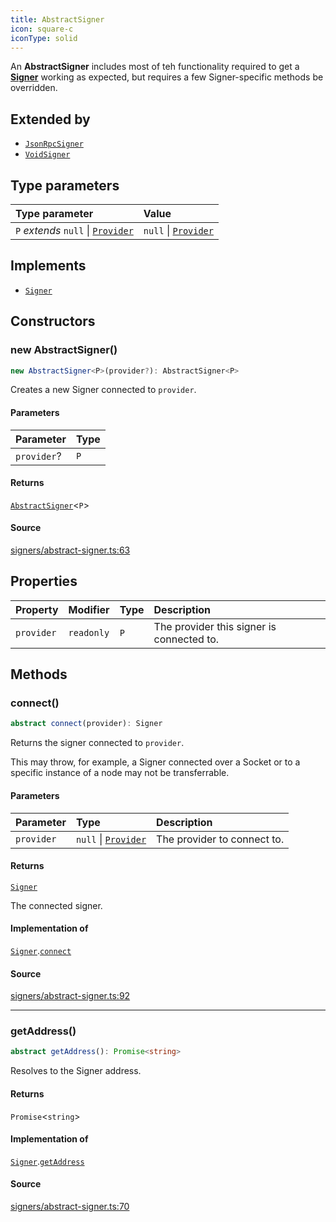 ```yaml
---
title: AbstractSigner
icon: square-c
iconType: solid
---
```


An **AbstractSigner** includes most of teh functionality required to get a [**Signer**](/sdk/content/interfaces/Signer) working as
expected, but requires a few Signer-specific methods be overridden.

## Extended by

- [`JsonRpcSigner`](/sdk/content/classes/JsonRpcSigner)
- [`VoidSigner`](/sdk/content/classes/VoidSigner)

## Type parameters

| Type parameter | Value |
| :------ | :------ |
| `P` *extends* `null` \| [`Provider`](/sdk/content/interfaces/Provider) | `null` \| [`Provider`](/sdk/content/interfaces/Provider) |

## Implements

- [`Signer`](/sdk/content/interfaces/Signer)

## Constructors

### new AbstractSigner()

```ts
new AbstractSigner<P>(provider?): AbstractSigner<P>
```

Creates a new Signer connected to `provider`.

#### Parameters

| Parameter | Type |
| :------ | :------ |
| `provider`? | `P` |

#### Returns

[`AbstractSigner`](/sdk/content/classes/AbstractSigner)\<`P`\>

#### Source

[signers/abstract-signer.ts:63](https://github.com/dominant-strategies/quais.js/blob/efab3247fa7ea8c0c680c58d030bd569a590a580/src/signers/abstract-signer.ts#L63)

## Properties

| Property | Modifier | Type | Description |
| :------ | :------ | :------ | :------ |
| `provider` | `readonly` | `P` | The provider this signer is connected to. |

## Methods

### connect()

```ts
abstract connect(provider): Signer
```

Returns the signer connected to `provider`.

This may throw, for example, a Signer connected over a Socket or to a specific instance of a node may not be
transferrable.

#### Parameters

| Parameter | Type | Description |
| :------ | :------ | :------ |
| `provider` | `null` \| [`Provider`](/sdk/content/interfaces/Provider) | The provider to connect to. |

#### Returns

[`Signer`](/sdk/content/interfaces/Signer)

The connected signer.

#### Implementation of

[`Signer`](/sdk/content/interfaces/Signer).[`connect`](/sdk/content/interfaces/Signer#connect)

#### Source

[signers/abstract-signer.ts:92](https://github.com/dominant-strategies/quais.js/blob/efab3247fa7ea8c0c680c58d030bd569a590a580/src/signers/abstract-signer.ts#L92)

***

### getAddress()

```ts
abstract getAddress(): Promise<string>
```

Resolves to the Signer address.

#### Returns

`Promise`\<`string`\>

#### Implementation of

[`Signer`](/sdk/content/interfaces/Signer).[`getAddress`](/sdk/content/interfaces/Signer#getaddress)

#### Source

[signers/abstract-signer.ts:70](https://github.com/dominant-strategies/quais.js/blob/efab3247fa7ea8c0c680c58d030bd569a590a580/src/signers/abstract-signer.ts#L70)
